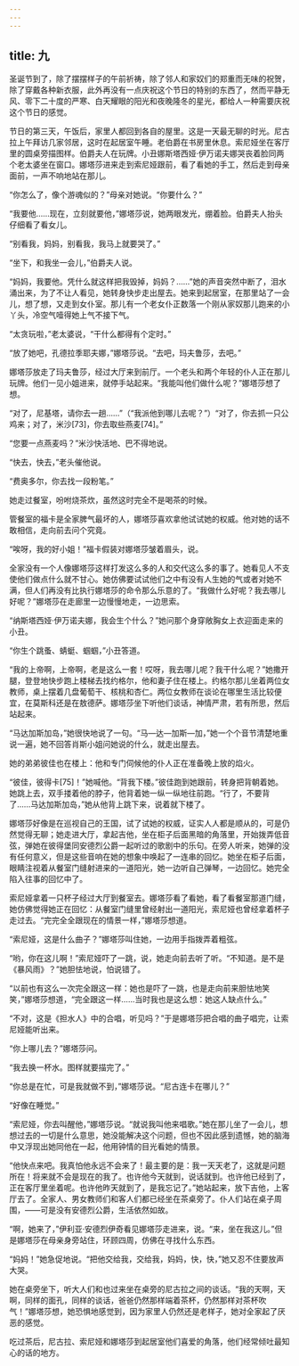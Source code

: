 ```yaml
---
---
---
```

title: 九
---




圣诞节到了，除了摆摆样子的午前祈祷，除了邻人和家奴们的郑重而无味的祝贺，除了穿戴各种新衣服，此外再没有一点庆祝这个节日的特别的东西了，然而平静无风、零下二十度的严寒、白天耀眼的阳光和夜晚隆冬的星光，都给人一种需要庆祝这个节日的感觉。

节日的第三天，午饭后，家里人都回到各自的屋里。这是一天最无聊的时光。尼古拉上午拜访几家邻居，这时在起居室午睡。老伯爵在书房里休息。索尼娅坐在客厅里的圆桌旁描图样。伯爵夫人在玩牌。小丑娜斯塔西娅·伊万诺夫娜哭丧着脸同两个老太婆坐在窗口。娜塔莎进来走到索尼娅跟前，看了看她的手工，然后走到母亲面前，一声不响地站在那儿。

“你怎么了，像个游魂似的？”母亲对她说。“你要什么？”

“我要他……现在，立刻就要他，”娜塔莎说，她两眼发光，绷着脸。伯爵夫人抬头仔细看了看女儿。

“别看我，妈妈，别看我，我马上就要哭了。”

“坐下，和我坐一会儿，”伯爵夫人说。

“妈妈，我要他。凭什么就这样把我毁掉，妈妈？……”她的声音突然中断了，泪水涌出来，为了不让人看见，她转身快步走出屋去。她来到起居室，在那里站了一会儿，想了想，又走到女仆室。那儿有一个老女仆正数落一个刚从家奴那儿跑来的小丫头，冷空气噎得她上气不接下气。

“太贪玩啦，”老太婆说，“干什么都得有个定时。”

“放了她吧，孔德拉季耶夫娜，”娜塔莎说。“去吧，玛夫鲁莎，去吧。”

娜塔莎放走了玛夫鲁莎，经过大厅来到前厅。一个老头和两个年轻的仆人正在那儿玩牌。他们一见小姐进来，就停手站起来。“我能叫他们做什么呢？”娜塔莎想了想。

“对了，尼基塔，请你去一趟……”（“我派他到哪儿去呢？”）“对了，你去抓一只公鸡来；对了，米沙[73]，你去取些燕麦[74]。”

“您要一点燕麦吗？”米沙快活地、巴不得地说。

“快去，快去，”老头催他说。

“费奥多尔，你去找一段粉笔。”

她走过餐室，吩咐烧茶炊，虽然这时完全不是喝茶的时候。

管餐室的福卡是全家脾气最坏的人，娜塔莎喜欢拿他试试她的权威。他对她的话不敢相信，走向前去问个究竟。

“唉呀，我的好小姐！”福卡假装对娜塔莎皱着眉头，说。

全家没有一个人像娜塔莎这样打发这么多的人和交代这么多的事了。她看见人不支使他们做点什么就不甘心。她仿佛要试试他们之中有没有人生她的气或者对她不满，但人们再没有比执行娜塔莎的命令那么乐意的了。“我做什么好呢？我去哪儿好呢？”娜塔莎在走廊里一边慢慢地走，一边思索。

“纳斯塔西娅·伊万诺夫娜，我会生个什么？”她问那个身穿敞胸女上衣迎面走来的小丑。

“你生个跳蚤、蜻蜓、蝈蝈，”小丑答道。

“我的上帝啊，上帝啊，老是这么一套！哎呀，我去哪儿呢？我干什么呢？”她撒开腿，登登地快步跑上楼梯去找约格尔，他和妻子住在楼上。约格尔那儿坐着两位女教师，桌上摆着几盘葡萄干、核桃和杏仁。两位女教师在谈论在哪里生活比较便宜，在莫斯科还是在敖德萨。娜塔莎坐下听他们谈话，神情严肃，若有所思，然后站起来。

“马达加斯加岛，”她很快地说了一句。“马—达—加斯—加，”她一个个音节清楚地重说一遍，她不回答肖斯小姐问她说的什么，就走出屋去。

她的弟弟彼佳也在楼上：他和专门伺候他的仆人正在准备晚上放的焰火。

“彼佳，彼得卡[75]！”她喊他。“背我下楼。”彼佳跑到她跟前，转身把背朝着她。她跳上去，双手搂着他的脖子，他背着她一纵一纵地往前跑。“行了，不要背了……马达加斯加岛，”她从他背上跳下来，说着就下楼了。

娜塔莎好像是在巡视自己的王国，试了试她的权威，证实人人都是顺从的，可是仍然觉得无聊；她走进大厅，拿起吉他，坐在柜子后面黑暗的角落里，开始拨弄低音弦，弹她在彼得堡同安德烈公爵一起听过的歌剧中的乐句。在旁人听来，她弹的没有任何意义，但是这些音响在她的想象中唤起了一连串的回忆。她坐在柜子后面，眼睛注视着从餐室门缝射进来的一道阳光，她一边听自己弹琴，一边回忆。她完全陷入往事的回忆中了。

索尼娅拿着一只杯子经过大厅到餐室去。娜塔莎看了看她，看了看餐室那道门缝，她仿佛觉得她正在回忆：从餐室门缝里曾经射出一道阳光，索尼娅也曾经拿着杯子走过去。“完完全全跟现在的情景一样，”娜塔莎想道。

“索尼娅，这是什么曲子？”娜塔莎叫住她，一边用手指拨弄着粗弦。

“哟，你在这儿啊！”索尼娅吓了一跳，说，她走向前去听了听。“不知道。是不是《暴风雨》？”她胆怯地说，怕说错了。

“以前也有这么一次完全跟这一样：她也是吓了一跳，也是走向前来胆怯地笑笑，”娜塔莎想道，“完全跟这一样……当时我也是这么想：她这人缺点什么。”

“不对，这是《担水人》中的合唱，听见吗？”于是娜塔莎把合唱的曲子唱完，让索尼娅能听出来。

“你上哪儿去？”娜塔莎问。

“我去换一杯水。图样就要描完了。”

“你总是在忙，可是我就做不到，”娜塔莎说。“尼古连卡在哪儿？”

“好像在睡觉。”

“索尼娅，你去叫醒他，”娜塔莎说。“就说我叫他来唱歌。”她在那儿坐了一会儿，想想过去的一切是什么意思，她没能解决这个问题，但也不因此感到遗憾，她的脑海中又浮现出她同他在一起，他用钟情的目光看她的情景。

“他快点来吧。我真怕他永远不会来了！最主要的是：我一天天老了，这就是问题所在！将来就不会是现在的我了。也许他今天就到，说话就到。也许他已经到了，正在客厅里坐着呢。也许他昨天就到了，是我忘记了。”她站起来，放下吉他，上客厅去了。全家人、男女教师们和客人们都已经坐在茶桌旁了。仆人们站在桌子周围，——可是没有安德烈公爵，生活依然如故。

“啊，她来了，”伊利亚·安德烈伊奇看见娜塔莎走进来，说。“来，坐在我这儿。”但是娜塔莎在母亲身旁站住，环顾四周，仿佛在寻找什么东西。

“妈妈！”她急促地说。“把他交给我，交给我，妈妈，快，快，”她又忍不住要放声大哭。

她在桌旁坐下，听大人们和也过来坐在桌旁的尼古拉之间的谈话。“我的天啊，天啊，同样的面孔，同样的谈话，爸爸仍然那样端着茶杯，仍然那样对茶杯吹气！”娜塔莎想，她恐惧地感觉到，因为家里人仍然还是老样子，她对全家起了厌恶的感觉。

吃过茶后，尼古拉、索尼娅和娜塔莎到起居室他们喜爱的角落，他们经常倾吐最知心的话的地方。